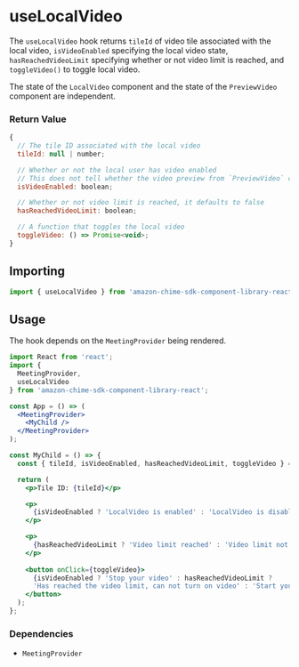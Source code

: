 <Meta title="SDK Hooks/useLocalVideo" />

# useLocalVideo

The `useLocalVideo` hook returns `tileId` of video tile associated with the local video, `isVideoEnabled` specifying the local video state, `hasReachedVideoLimit` specifying whether or not video limit is reached, and `toggleVideo()` to toggle local video.

The state of the `LocalVideo` component and the state of the `PreviewVideo` component are independent.

### Return Value

```javascript
{
  // The tile ID associated with the local video
  tileId: null | number;

  // Whether or not the local user has video enabled
  // This does not tell whether the video preview from `PreviewVideo` component is enabled or not.
  isVideoEnabled: boolean;

  // Whether or not video limit is reached, it defaults to false
  hasReachedVideoLimit: boolean;

  // A function that toggles the local video
  toggleVideo: () => Promise<void>;
}
```

## Importing

```javascript
import { useLocalVideo } from 'amazon-chime-sdk-component-library-react';
```

## Usage

The hook depends on the `MeetingProvider` being rendered.

```jsx
import React from 'react';
import {
  MeetingProvider,
  useLocalVideo
} from 'amazon-chime-sdk-component-library-react';

const App = () => (
  <MeetingProvider>
    <MyChild />
  </MeetingProvider>
);

const MyChild = () => {
  const { tileId, isVideoEnabled, hasReachedVideoLimit, toggleVideo } = useLocalVideo();

  return (
    <p>Tile ID: {tileId}</p>

    <p>
      {isVideoEnabled ? 'LocalVideo is enabled' : 'LocalVideo is disabled'}
    </p>

    <p>
      {hasReachedVideoLimit ? 'Video limit reached' : 'Video limit not reached'}
    </p>
    
    <button onClick={toggleVideo}>
      {isVideoEnabled ? 'Stop your video' : hasReachedVideoLimit ? 
      'Has reached the video limit, can not turn on video' : 'Start your video'}
    </button>
  );
};
```

### Dependencies

- `MeetingProvider`
